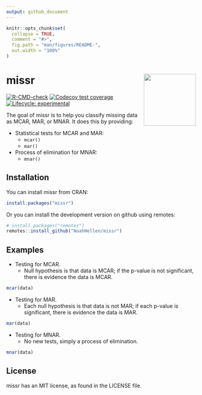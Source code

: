 ```yaml
---
output: github_document
---
```


<!-- README.md is generated from README.Rmd. Please edit that file -->

```r
knitr::opts_chunk$set(
  collapse = TRUE,
  comment = "#>",
  fig.path = "man/figures/README-",
  out.width = "100%"
)
```

# missr <img src="man/figures/logo.png" align="right" height="138" /></a>

<!-- badges: start -->
[![R-CMD-check](https://github.com/NoahHellen/missr/actions/workflows/R-CMD-check.yaml/badge.svg)](https://github.com/NoahHellen/missr/actions/workflows/R-CMD-check.yaml)
[![Codecov test coverage](https://codecov.io/gh/NoahHellen/missr/graph/badge.svg)](https://app.codecov.io/gh/NoahHellen/missr)
[![Lifecycle: experimental](https://img.shields.io/badge/lifecycle-experimental-orange.svg)](https://lifecycle.r-lib.org/articles/stages.html#experimental)
<!-- badges: end -->

The goal of missr is to help you classify missing data as MCAR, MAR, or MNAR. It does this by providing:

- Statistical tests for MCAR and MAR:
    - `mcar()`
    - `mar()`
- Process of elimination for MNAR:
    - `mnar()`

## Installation

You can install missr from CRAN:

```r
install.packages("missr")
```

Or you can install the development version on github using remotes:

```r
# install.packages("remotes")
remotes::install_github("NoahHellen/missr")
```

## Examples

- Testing for MCAR.
    - Null hypothesis is that data is MCAR; if the p-value is not significant, there is evidence the data is MCAR.

```r
mcar(data)
```

- Testing for MAR.
    - Each null hypothesis is that data is not MAR; if each p-value is significant, there is evidence the data is MAR.

```r
mar(data)
```

- Testing for MNAR.
    - No new tests, simply a process of elimination.

```r
mnar(data)
```

## License

missr has an MIT license, as found in the LICENSE file.
